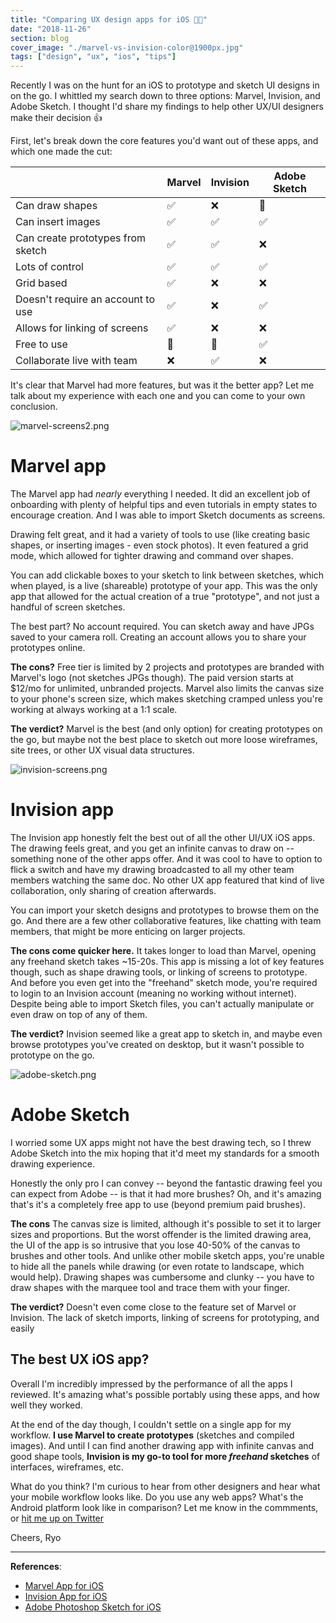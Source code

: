 ```yaml
---
title: "Comparing UX design apps for iOS 🎨📱"
date: "2018-11-26"
section: blog
cover_image: "./marvel-vs-invision-color@1900px.jpg"
tags: ["design", "ux", "ios", "tips"]
---
```


Recently I was on the hunt for an iOS to prototype and sketch UI designs in on the go. I whittled my search down to three options: Marvel, Invision, and Adobe Sketch. I thought I'd share my findings to help other UX/UI designers make their decision 👍

First, let's break down the core features you'd want out of these apps, and which one made the cut:

|                                   | Marvel | Invision | Adobe Sketch |
| --------------------------------- | ------ | -------- | ------------ |
| Can draw shapes                   | ✅     | ❌       | 🤔           |
| Can insert images                 | ✅     | ✅       | ✅           |
| Can create prototypes from sketch | ✅     | ✅       | ❌           |
| Lots of control                   | ✅     | ✅       | ✅           |
| Grid based                        | ✅     | ❌       | ❌           |
| Doesn't require an account to use | ✅     | ❌       | ✅           |
| Allows for linking of screens     | ✅     | ❌       | ❌           |
| Free to use                       | 🤔     | 🤔       | ✅           |
| Collaborate live with team        | ❌     | ✅       | ❌           |

It's clear that Marvel had more features, but was it the better app? Let me talk about my experience with each one and you can come to your own conclusion.

![marvel-screens2.png](./marvel-screens2.png)

# Marvel app

The Marvel app had _nearly_ everything I needed. It did an excellent job of onboarding with plenty of helpful tips and even tutorials in empty states to encourage creation. And I was able to import Sketch documents as screens.

Drawing felt great, and it had a variety of tools to use (like creating basic shapes, or inserting images - even stock photos). It even featured a grid mode, which allowed for tighter drawing and command over shapes.

You can add clickable boxes to your sketch to link between sketches, which when played, is a live (shareable) prototype of your app. This was the only app that allowed for the actual creation of a true "prototype", and not just a handful of screen sketches.

The best part? No account required. You can sketch away and have JPGs saved to your camera roll. Creating an account allows you to share your prototypes online.

**The cons?** Free tier is limited by 2 projects and prototypes are branded with Marvel's logo (not sketches JPGs though). The paid version starts at $12/mo for unlimited, unbranded projects. Marvel also limits the canvas size to your phone's screen size, which makes sketching cramped unless you're working at always working at a 1:1 scale.

**The verdict?** Marvel is the best (and only option) for creating prototypes on the go, but maybe not the best place to sketch out more loose wireframes, site trees, or other UX visual data structures.

![invision-screens.png](./invision-screens.png)

# Invision app

The Invision app honestly felt the best out of all the other UI/UX iOS apps. The drawing feels great, and you get an infinite canvas to draw on -- something none of the other apps offer. And it was cool to have to option to flick a switch and have my drawing broadcasted to all my other team members watching the same doc. No other UX app featured that kind of live collaboration, only sharing of creation afterwards.

You can import your sketch designs and prototypes to browse them on the go. And there are a few other collaborative features, like chatting with team members, that might be more enticing on larger projects.

**The cons come quicker here.** It takes longer to load than Marvel, opening any freehand sketch takes ~15-20s. This app is missing a lot of key features though, such as shape drawing tools, or linking of screens to prototype. And before you even get into the "freehand" sketch mode, you're required to login to an Invision account (meaning no working without internet). Despite being able to import Sketch files, you can't actually manipulate or even draw on top of any of them.

**The verdict?** Invision seemed like a great app to sketch in, and maybe even browse prototypes you've created on desktop, but it wasn't possible to prototype on the go.

![adobe-sketch.png](./adobe-sketch.png)

# Adobe Sketch

I worried some UX apps might not have the best drawing tech, so I threw Adobe Sketch into the mix hoping that it'd meet my standards for a smooth drawing experience.

Honestly the only pro I can convey -- beyond the fantastic drawing feel you can expect from Adobe -- is that it had more brushes? Oh, and it's amazing that's it's a completely free app to use (beyond premium paid brushes).

**The cons** The canvas size is limited, although it's possible to set it to larger sizes and proportions. But the worst offender is the limited drawing area, the UI of the app is so intrusive that you lose 40-50% of the canvas to brushes and other tools. And unlike other mobile sketch apps, you're unable to hide all the panels while drawing (or even rotate to landscape, which would help). Drawing shapes was cumbersome and clunky -- you have to draw shapes with the marquee tool and trace them with your finger.

**The verdict?** Doesn't even come close to the feature set of Marvel or Invision. The lack of sketch imports, linking of screens for prototyping, and easily

## The best UX iOS app?

Overall I'm incredibly impressed by the performance of all the apps I reviewed. It's amazing what's possible portably using these apps, and how well they worked.

At the end of the day though, I couldn't settle on a single app for my workflow. **I use Marvel to create prototypes** (sketches and compiled images). And until I can find another drawing app with infinite canvas and good shape tools, **Invision is my go-to tool for more _freehand_ sketches** of interfaces, wireframes, etc.

What do you think? I'm curious to hear from other designers and hear what your mobile workflow looks like. Do you use any web apps? What's the Android platform look like in comparison? Let me know in the commments, or [hit me up on Twitter](http://twitter.com/whoisryosuke)

Cheers,
Ryo

---

**References**:

- [Marvel App for iOS](https://marvelapp.com/ios/)
- [Invision App for iOS](https://itunes.apple.com/us/app/invision-design-prototype/id990700027?mt=8)
- [Adobe Photoshop Sketch for iOS](https://itunes.apple.com/us/app/adobe-photoshop-sketch/id839085644?mt=8)
